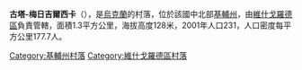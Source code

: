 {{coord|50|40|27|N|30|18|42|E|scale:30000|display=title}}

'''古塔-梅日吉爾西卡'''（{{lang-uk|Гута-Межигірська}}），是[[烏克蘭|烏克蘭]]的村落，位於該國中北部[[基輔州|基輔州]]，由[[維什戈羅德區|維什戈羅德區]]負責管轄，面積1.3平方公里，海拔高度128米，2001年人口231，人口密度每平方公里177.7人。

{{DEFAULTSORT:Гута-Межигірська}}
[[Category:基輔州村落|Category:基輔州村落]]
[[Category:維什戈羅德區村落|Category:維什戈羅德區村落]]


{{Kiev-geo-stub}}